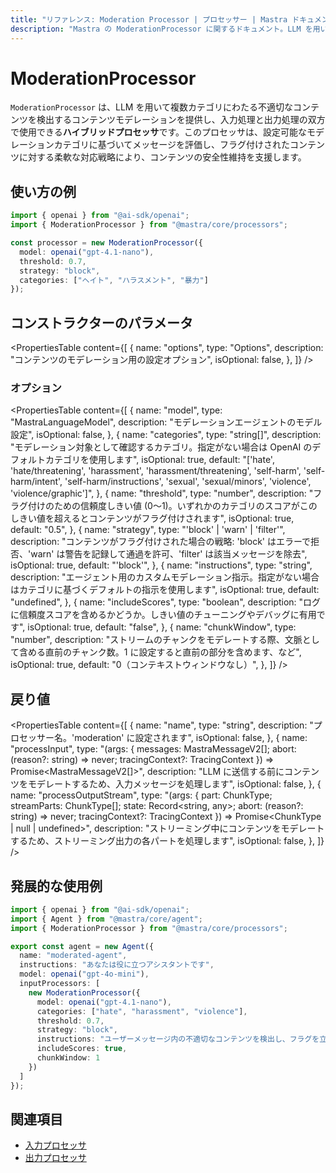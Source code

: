 ```yaml
---
title: "リファレンス: Moderation Processor | プロセッサー | Mastra ドキュメント"
description: "Mastra の ModerationProcessor に関するドキュメント。LLM を用いて、複数カテゴリにわたる不適切コンテンツを検出し、コンテンツのモデレーションを行います。"
---
```


# ModerationProcessor

`ModerationProcessor` は、LLM を用いて複数カテゴリにわたる不適切なコンテンツを検出するコンテンツモデレーションを提供し、入力処理と出力処理の双方で使用できる**ハイブリッドプロセッサ**です。このプロセッサは、設定可能なモデレーションカテゴリに基づいてメッセージを評価し、フラグ付けされたコンテンツに対する柔軟な対応戦略により、コンテンツの安全性維持を支援します。

## 使い方の例

```typescript copy
import { openai } from "@ai-sdk/openai";
import { ModerationProcessor } from "@mastra/core/processors";

const processor = new ModerationProcessor({
  model: openai("gpt-4.1-nano"),
  threshold: 0.7,
  strategy: "block",
  categories: ["ヘイト", "ハラスメント", "暴力"]
});
```


## コンストラクターのパラメータ

<PropertiesTable
  content={[
    {
      name: "options",
      type: "Options",
      description: "コンテンツのモデレーション用の設定オプション",
      isOptional: false,
    },
  ]}
/>

### オプション

<PropertiesTable
  content={[
    {
      name: "model",
      type: "MastraLanguageModel",
      description: "モデレーションエージェントのモデル設定",
      isOptional: false,
    },
    {
      name: "categories",
      type: "string[]",
      description: "モデレーション対象として確認するカテゴリ。指定がない場合は OpenAI のデフォルトカテゴリを使用します",
      isOptional: true,
      default: "['hate', 'hate/threatening', 'harassment', 'harassment/threatening', 'self-harm', 'self-harm/intent', 'self-harm/instructions', 'sexual', 'sexual/minors', 'violence', 'violence/graphic']",
    },
    {
      name: "threshold",
      type: "number",
      description: "フラグ付けのための信頼度しきい値 (0〜1)。いずれかのカテゴリのスコアがこのしきい値を超えるとコンテンツがフラグ付けされます",
      isOptional: true,
      default: "0.5",
    },
    {
      name: "strategy",
      type: "'block' | 'warn' | 'filter'",
      description: "コンテンツがフラグ付けされた場合の戦略: 'block' はエラーで拒否、'warn' は警告を記録して通過を許可、'filter' は該当メッセージを除去",
      isOptional: true,
      default: "'block'",
    },
    {
      name: "instructions",
      type: "string",
      description: "エージェント用のカスタムモデレーション指示。指定がない場合はカテゴリに基づくデフォルトの指示を使用します",
      isOptional: true,
      default: "undefined",
    },
    {
      name: "includeScores",
      type: "boolean",
      description: "ログに信頼度スコアを含めるかどうか。しきい値のチューニングやデバッグに有用です",
      isOptional: true,
      default: "false",
    },
    {
      name: "chunkWindow",
      type: "number",
      description: "ストリームのチャンクをモデレートする際、文脈として含める直前のチャンク数。1 に設定すると直前の部分を含めます、など",
      isOptional: true,
      default: "0（コンテキストウィンドウなし）",
    },
  ]}
/>

## 戻り値

<PropertiesTable
  content={[
    {
      name: "name",
      type: "string",
      description: "プロセッサー名。'moderation' に設定されます",
      isOptional: false,
    },
    {
      name: "processInput",
      type: "(args: { messages: MastraMessageV2[]; abort: (reason?: string) => never; tracingContext?: TracingContext }) => Promise<MastraMessageV2[]>",
      description: "LLM に送信する前にコンテンツをモデレートするため、入力メッセージを処理します",
      isOptional: false,
    },
    {
      name: "processOutputStream",
      type: "(args: { part: ChunkType; streamParts: ChunkType[]; state: Record<string, any>; abort: (reason?: string) => never; tracingContext?: TracingContext }) => Promise<ChunkType | null | undefined>",
      description: "ストリーミング中にコンテンツをモデレートするため、ストリーミング出力の各パートを処理します",
      isOptional: false,
    },
  ]}
/>

## 発展的な使用例

```typescript filename="src/mastra/agents/moderated-agent.ts" showLineNumbers copy
import { openai } from "@ai-sdk/openai";
import { Agent } from "@mastra/core/agent";
import { ModerationProcessor } from "@mastra/core/processors";

export const agent = new Agent({
  name: "moderated-agent",
  instructions: "あなたは役に立つアシスタントです",
  model: openai("gpt-4o-mini"),
  inputProcessors: [
    new ModerationProcessor({
      model: openai("gpt-4.1-nano"),
      categories: ["hate", "harassment", "violence"],
      threshold: 0.7,
      strategy: "block",
      instructions: "ユーザーメッセージ内の不適切なコンテンツを検出し、フラグを立てます",
      includeScores: true,
      chunkWindow: 1
    })
  ]
});
```


## 関連項目

- [入力プロセッサ](/docs/agents/input-processors)
- [出力プロセッサ](/docs/agents/output-processors)